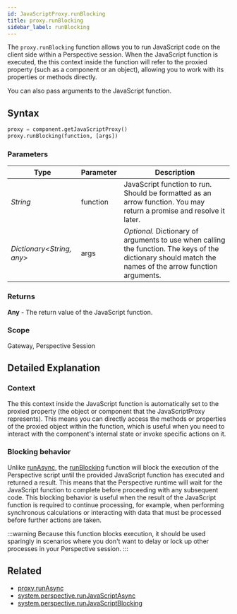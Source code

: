 ```yaml
---
id: JavaScriptProxy.runBlocking
title: proxy.runBlocking
sidebar_label: runBlocking
---
```


The `proxy.runBlocking` function allows you to run JavaScript code on the client side within a Perspective session. 
 When the JavaScript function is executed, the this context inside the function will refer to the proxied property (such as a component or an object), allowing you to work with its properties or methods directly.

You can also pass arguments to the JavaScript function.

## Syntax

```python
proxy = component.getJavaScriptProxy()
proxy.runBlocking(function, [args])
```

### Parameters

<APITable>

| Type | Parameter | Description |
| --- | --- | --- |
| _String_ | function | JavaScript function to run. Should be formatted as an arrow function. You may return a promise and resolve it later.
| _Dictionary\<String, any>_ | args | _Optional._ Dictionary of arguments to use when calling the function. The keys of the dictionary should match the names of the arrow function arguments.

</APITable>


### Returns
__Any__ - The return value of the JavaScript function.

### Scope
Gateway, Perspective Session

## Detailed Explanation

### Context
The this context inside the JavaScript function is automatically set to the proxied property (the object or component that the JavaScriptProxy represents).
This means you can directly access the methods or properties of the proxied object within the function, which is useful when you need to interact with the component's internal state or invoke specific actions on it.

### Blocking behavior
Unlike [runAsync], the [runBlocking] function will block the execution of the Perspective script until the provided JavaScript function has executed and returned a result. 
This means that the Perspective runtime will wait for the JavaScript function to complete before proceeding with any subsequent code. 
This blocking behavior is useful when the result of the JavaScript function is required to continue processing, for example, when performing synchronous calculations or interacting with data that must be processed before further actions are taken.

:::warning
Because this function blocks execution, it should be used sparingly in scenarios where you don't want to delay or lock up other processes in your Perspective session.
:::


## Related
- [proxy.runAsync](./runBlocking.mdx)
- [system.perspective.runJavaScriptAsync](/ignition/embr-periscope/scripting/perspective/system-perspective-runJavaScriptAsync)
- [system.perspective.runJavaScriptBlocking](/ignition/embr-periscope/scripting/perspective/system-perspective-runJavaScriptBlocking)

[runAsync]: ./runAsync.mdx
[runBlocking]: ./